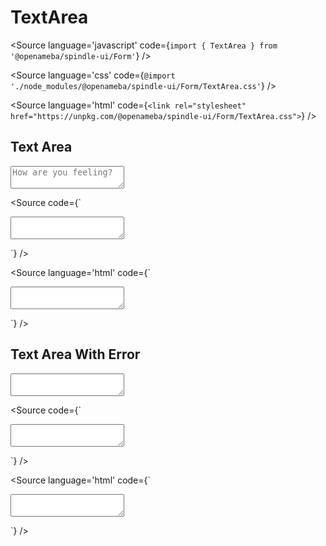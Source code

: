 
# TextArea

<Meta title="Form/TextArea" component={TextArea} />

<Source
  language='javascript'
  code={`import { TextArea } from '@openameba/spindle-ui/Form'`}
/>

<Source
  language='css'
  code={`@import './node_modules/@openameba/spindle-ui/Form/TextArea.css'`}
/>

<Source
  language='html'
  code={`<link rel="stylesheet" href="https://unpkg.com/@openameba/spindle-ui/Form/TextArea.css">`}
/>

## Text Area

<Preview withSource="open">
  <Story name="Text Area">
    <TextArea aria-label="Text area" id="TextArea" placeholder="How are you feeling?" {...actions('onClick', 'onChange', 'onInput', 'onFocus', 'onBlur')}></TextArea>
  </Story>
</Preview>

<Source
  code={`
<TextArea aria-label="Text area" id="TextArea"></TextArea>
  `}
/>

<Source
  language='html'
  code={`
<textarea aria-label="Text area" class="spui-TextArea" id="TextArea"></textarea>
  `}
/>

## Text Area With Error

<Preview withSource="open">
  <Story name="Text Area With Error">
    <TextArea aria-label="Text area" hasError id="TextAreaWithError" {...actions('onClick', 'onChange', 'onInput', 'onFocus', 'onBlur')}></TextArea>
  </Story>
</Preview>

<Source
  code={`
<TextArea aria-label="Text area" hasError id="TextAreaWithError"></TextArea>
  `}
/>

<Source
  language='html'
  code={`
<textarea aria-label="Text area" class="spui-TextArea is-error" id="TextAreaWithError"></textarea>
  `}
/>

